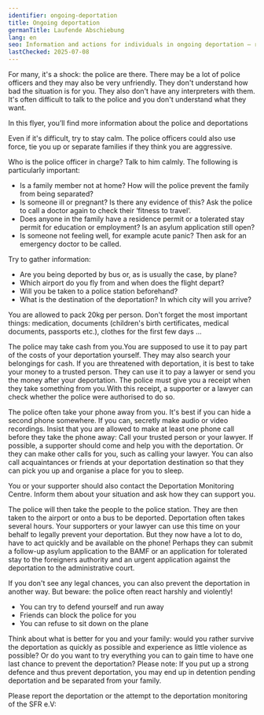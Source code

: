 ```yaml
---
identifier: ongoing-deportation
title: Ongoing deportation
germanTitle: Laufende Abschiebung
lang: en
seo: Information and actions for individuals in ongoing deportation – rights, support and immediate help
lastChecked: 2025-07-08
---
```


For many, it's a shock: the police are there. There may be a lot of police officers and they may also be very unfriendly. They don't understand how bad the situation is for you. They also don't have any interpreters with them. It's often difficult to talk to the police and you don't understand what they want.

In this flyer, you’ll find more information about the <InternalShortLink identifier="police">police and deportations</InternalShortLink> 

Even if it's difficult, try to stay calm. The police officers could also use force, tie you up or separate families if they think you are aggressive.

Who is the police officer in charge? Talk to him calmly. The following is particularly important:

- Is a family member not at home? How will the police prevent the family from being separated?
- Is someone ill or pregnant? Is there any evidence of this? Ask the police to call a doctor again to check their ‘fitness to travel’.
- Does anyone in the family have a residence permit or a tolerated stay permit for education or employment? Is an asylum application still open?
- Is someone not feeling well, for example acute panic? Then ask for an emergency doctor to be called.

Try to gather information:

- Are you being deported by bus or, as is usually the case, by plane?
- Which airport do you fly from and when does the flight depart?
- Will you be taken to a police station beforehand?
- What is the destination of the deportation? In which city will you arrive?

You are allowed to pack 20kg per person. Don't forget the most important things: medication, documents (children's birth certificates, medical documents, passports etc.), clothes for the first few days ...

The police may take cash from you.You are supposed to use it to pay part of the costs of your deportation yourself. They may also search your belongings for cash.
If you are threatened with deportation, it is best to take your money to a trusted person. They can use it to pay a lawyer or send you the money after your deportation.
The police must give you a receipt when they take something from you.With this receipt, a supporter or a lawyer can check whether the police were authorised to do so.

The police often take your phone away from you. It's best if you can hide a second phone somewhere. If you can, secretly make audio or video recordings.
Insist that you are allowed to make at least one phone call before they take the phone away:
Call your trusted person or your lawyer.
If possible, a supporter should come and help you with the deportation. Or they can make other calls for you, such as calling your lawyer.
You can also call acquaintances or friends at your deportation destination so that they can pick you up and organise a place for you to sleep.

You or your supporter should also contact the <InternalShortLink identifier="contacts">Deportation Monitoring Centre</InternalShortLink>.
Inform them about your situation and ask how they can support you.

The police will then take the people to the police station. They are then taken to the airport or onto a bus to be deported. Deportation often takes several hours.
Your supporters or your lawyer can use this time on your behalf to legally prevent your deportation. 
But they now have a lot to do, have to act quickly and be available on the phone! 
Perhaps they can submit a follow-up asylum application to the BAMF or an application for tolerated stay to the foreigners authority and an urgent application against the deportation to the administrative court.

If you don't see any legal chances, you can also prevent the deportation in another way. But beware: the police often react harshly and violently!

- You can try to defend yourself and run away
- Friends can block the police for you
- You can refuse to sit down on the plane 

<ExternalShortLink identifier="airplane"></ExternalShortLink>

<ExternalShortLink identifier="noboarderassembly_resistance"></ExternalShortLink>Think about what is better for you and your family: would you rather survive the deportation as quickly as possible and experience as little violence as possible? Or do you want to try everything you can to gain time to have one last chance to prevent the deportation?
Please note: If you put up a strong defence and thus prevent deportation, you may end up in <InternalShortLink identifier="detention">detention pending deportation</InternalShortLink> and be separated from your family.

Please report the deportation or the attempt to the deportation monitoring of the SFR e.V:

<Address identifier="sfr_abschiebemonitoring"/>
